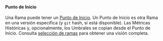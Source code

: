 #### Punto de Inicio
Una Rama puede tener un [Punto de Inicio][start point]. Un Punto de Inicio es otra Rama en una versión específica (y `git` hash, si está disponible). Las Métricas Históricas y, opcionalmente, los Umbrales se copian desde el Punto de Inicio. Consulta [selección de ramas](/es/docs/explanation/branch-selection/) para obtener una visión completa.

[start point]: https://git-scm.com/docs/git-branch#Documentation/git-branch.txt-ltstart-pointgt